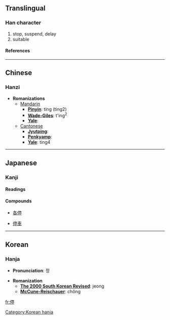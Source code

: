 {{see|仃}}

==Translingual==
===Han character===
{{Han char|rad=人|as=09|sn=11|four=2022<sub>1</sub>|canj=人卜口弓 (OYRN)}}
# stop, suspend, delay
# suitable
====References====
{{Han ref|kx=0110.320|dkj=00864|dj=0236.160|hdz=10194.070|uh=505C|ud=20572|bh=B0B1|bd=45233}}
----

==Chinese==
===Hanzi===


* '''Romanizations'''
** [[Mandarin]]
*** '''[[Pinyin]]''': tíng (ting2)
*** '''[[Wade-Giles]]''': t'ing<sup>2</sup>
*** '''[[Yale]]''': 
**[[Cantonese]]
***'''[[Jyutping]]''':
***'''[[Penkyamp]]''': 
***'''[[Yale]]''': ting4


----
==Japanese==
===Kanji===
{{ja-kanji|grade=4|rs=人09}}
====Readings====
{{ja-readings|on=[[てい]] (tei), [[ちょう]] (chō), [[じょう]] (jō)|kun=[[とどまる]] (todomaru)}}
====Compounds====
{{top4}}
*[[各停]]
{{mid4}}
*[[停車]]
{{mid4}}
{{mid4}}
{{bottom}}

----

==Korean==
===Hanja===

* '''Pronunciation''': 정

* '''Romanization'''
** '''[[The 2000 South Korean Revised Romanization|The 2000 South Korean Revised]]''': jeong
** '''[[McCune-Reischauer]]''': chŏng






[[Category:Korean hanja]]

[[fr:停]]